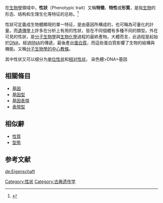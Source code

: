 {{主條目消歧義|關於'''特徵'''的其他意思，詳見[[特徵|特徵]]。}}
在[[生物學|生物學]]領域中，'''性狀'''（Phenotypic trait）又稱'''特徵'''、'''特性'''或'''形質'''，是指[[生物|生物]]的形态、结构和生理生化等特征的总称。<ref>{{cite book|title=生物学 必修2 遗传与进化|author1=[[吴相钰|吴相钰]]|author2=[[刘恩山|刘恩山]] |publisher=[[人民教育出版社|人民教育出版社]] |date=2016-05 |isbn=9787534127458|location=|pages=3}}</ref>

性狀可定義成生物體顯現的單一特征，是由基因所構成的，也可稱為可量化的計量。而[[遺傳學|遺傳學]]上許多在分析上有用的性狀，皆在不同個體有多種不同的類型。外在可見的性狀，是[[分子生物學|分子生物學]]與[[生物化學|生物化學]]過程的最終產物。大體而言，此過程是起始於[[DNA|DNA]]，經過[[RNA|RNA]]的傳遞，最後產出[[蛋白質|蛋白質]]，而這些蛋白質影響了生物的結構與機能。又稱[[分子生物學的中心教條|分子生物學的中心教條]]。

其中性状又可以细分为[[单位性状|单位性状]]和[[相对性状|相对性状]]。
染色體>DNA>基因

== 相關條目 ==
* [[基因|基因]]
* [[基因型|基因型]]
* [[基因表現|基因表現]]
* [[表現型|表現型]]

== 相似辭 ==
* [[性質|性質]]
* [[型態|型態]]

== 参考文献 ==
{{Reflist}}

[[Category:性状|Category:性状]]
[[Category:古典遗传学|Category:古典遗传学]]

[[de:Eigenschaft|de:Eigenschaft]]